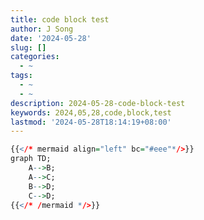 ```yaml
---
title: code block test
author: J Song
date: '2024-05-28'
slug: []
categories:
  - ~
tags:
  - ~
  - ~
description: 2024-05-28-code-block-test
keywords: 2024,05,28,code,block,test
lastmod: '2024-05-28T18:14:19+08:00'
---
```



``` r
{{</* mermaid align="left" bc="#eee"*/>}}
graph TD;
    A-->B;
    A-->C;
    B-->D;
    C-->D;
{{</* /mermaid */>}}
```
